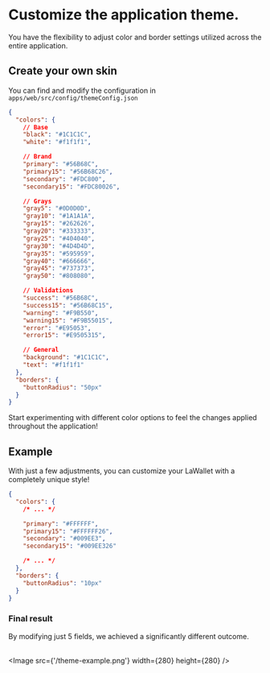 
# Customize the application theme.

You have the flexibility to adjust color and border settings utilized across the entire application.

## Create your own skin

You can find and modify the configuration in `apps/web/src/config/themeConfig.json`

```json --filename="themeConfig.json"
{
  "colors": {
    // Base
    "black": "#1C1C1C",
    "white": "#f1f1f1",

    // Brand
    "primary": "#56B68C",
    "primary15": "#56B68C26",
    "secondary": "#FDC800",
    "secondary15": "#FDC80026",

    // Grays
    "gray5": "#0D0D0D",
    "gray10": "#1A1A1A",
    "gray15": "#262626",
    "gray20": "#333333",
    "gray25": "#404040",
    "gray30": "#4D4D4D",
    "gray35": "#595959",
    "gray40": "#666666",
    "gray45": "#737373",
    "gray50": "#808080",

    // Validations
    "success": "#56B68C",
    "success15": "#56B68C15",
    "warning": "#F9B550",
    "warning15": "#F9B55015",
    "error": "#E95053",
    "error15": "#E9505315",

    // General
    "background": "#1C1C1C",
    "text": "#f1f1f1"
  },
  "borders": {
    "buttonRadius": "50px"
  }
}
```

Start experimenting with different color options to feel the changes applied throughout the application!

## Example

With just a few adjustments, you can customize your LaWallet with a completely unique style!

```json
{
  "colors": {
    /* ... */

    "primary": "#FFFFFF",
    "primary15": "#FFFFFF26",
    "secondary": "#009EE3",
    "secondary15": "#009EE326"

    /* ... */
  },
  "borders": {
    "buttonRadius": "10px"
  }
}
```

### Final result

By modifying just 5 fields, we achieved a significantly different outcome.<br/><br/>

<Image src={'/theme-example.png'} width={280} height={280} />
